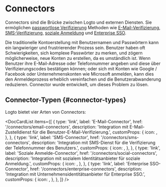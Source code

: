 
# Connectors

Connectors sind die Brücke zwischen Logto und externen Diensten. Sie ermöglichen [passwortlose Verifizierung](https://auth.wiki/passwordless) Methoden wie [E-Mail-Verifizierung](/end-user-flows/sign-up-and-sign-in/sign-in), [SMS-Verifizierung](/end-user-flows/sign-up-and-sign-in/sign-in), [soziale Anmeldung](/end-user-flows/sign-up-and-sign-in/social-sign-in) und [Enterprise SSO](/end-user-flows/enterprise-sso).

Die traditionelle Kontoerstellung mit Benutzernamen und Passwörtern kann ein langwieriger und frustrierender Prozess sein. Benutzer haben oft Schwierigkeiten, sich komplexe Passwörter zu merken, und zögern möglicherweise, neue Konten zu erstellen, da es umständlich ist. Wenn Benutzer ihre E-Mail-Adresse oder Telefonnummer angeben und diese über Verifizierungscodes bestätigen können; oder sich mit Konten wie Google / Facebook oder Unternehmenskonten wie Microsoft anmelden, kann dies den Anmeldeprozess erheblich vereinfachen und die Benutzerabwanderung reduzieren. Connector wurde entwickelt, um dieses Problem zu lösen.

## Connector-Typen \{#connector-types}

Logto bietet vier Arten von Connectors:

<DocCardList
  items={[
    {
      type: 'link',
      label: 'E-Mail-Connector',
      href: '/connectors/email-connectors',
      description: 'Integration mit E-Mail-Zustelldienst für die Benutzer-E-Mail-Verifizierung.',
      customProps: {
        icon: <Email />,
      },
    },
    {
      type: 'link',
      label: 'SMS-Connector',
      href: '/connectors/sms-connectors',
      description:
        'Integration mit SMS-Dienst für die Verifizierung der Telefonnummer des Benutzers.',
      customProps: {
        icon: <Mobile />,
      },
    },
    {
      type: 'link',
      label: 'Soziale Anmelde-Connector',
      href: '/connectors/social-connectors',
      description: 'Integration mit sozialem Identitätsanbieter für soziale Anmeldung.',
      customProps: {
        icon: <Social />,
      },
    },
    {
      type: 'link',
      label: 'Enterprise SSO-Connector',
      href: '/connectors/enterprise-connectors',
      description: 'Integration mit Unternehmensidentitätsanbieter für Enterprise SSO.',
      customProps: {
        icon: <Enterprise />,
      },
    },
  ]}
/>
